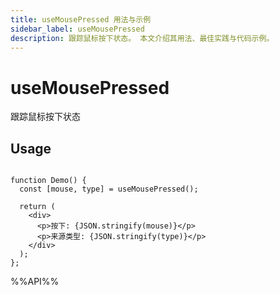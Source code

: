 ```yaml
---
title: useMousePressed 用法与示例
sidebar_label: useMousePressed
description: 跟踪鼠标按下状态。 本文介绍其用法、最佳实践与代码示例。
---
```

# useMousePressed

跟踪鼠标按下状态

## Usage

```tsx live

function Demo() {
  const [mouse, type] = useMousePressed();

  return (
    <div>
      <p>按下: {JSON.stringify(mouse)}</p>
      <p>来源类型: {JSON.stringify(type)}</p>
    </div>
  );
};

```

%%API%%